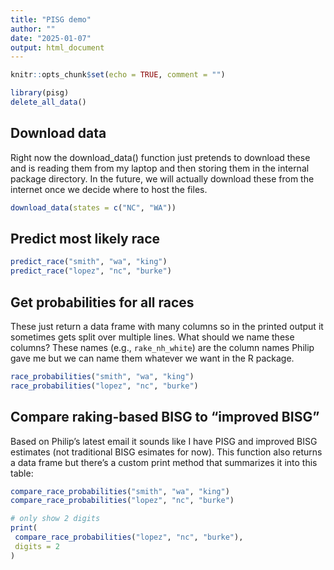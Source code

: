 ```yaml
---
title: "PISG demo"
author: ""
date: "2025-01-07"
output: html_document
---
```


```r
knitr::opts_chunk$set(echo = TRUE, comment = "")
```



```r
library(pisg)
delete_all_data()
```

## Download data

Right now the download_data() function just pretends to download these and is
reading them from my laptop and then storing them in the internal package
directory. In the future, we will actually download these from the internet
once we decide where to host the files.

```r
download_data(states = c("NC", "WA")) 
```

## Predict most likely race
```r
predict_race("smith", "wa", "king")
predict_race("lopez", "nc", "burke")
```

## Get probabilities for all races

These just return a data frame with many columns so in the printed output it
sometimes gets split over multiple lines. What should we name these columns?
These names (e.g., `rake_nh_white`) are the column names Philip gave me but we
can name them whatever we want in the R package.

```r
race_probabilities("smith", "wa", "king")
race_probabilities("lopez", "nc", "burke")
```

## Compare raking-based BISG to "improved BISG"

Based on Philip's latest email it sounds like I have PISG and improved BISG
estimates (not traditional BISG esimates for now). This function also returns
a data frame but there's a custom print method that summarizes it into this table:

```r
compare_race_probabilities("smith", "wa", "king")
compare_race_probabilities("lopez", "nc", "burke")

# only show 2 digits 
print(
 compare_race_probabilities("lopez", "nc", "burke"),
 digits = 2
)
```


